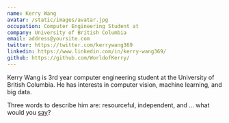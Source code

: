 ```yaml
---
name: Kerry Wang
avatar: /static/images/avatar.jpg
occupation: Computer Engineering Student at
company: University of British Columbia
email: address@yoursite.com
twitter: https://twitter.com/kerrywang369
linkedin: https://www.linkedin.com/in/kerry-wang369/
github: https://github.com/WorldofKerry/
---
```


Kerry Wang is 3rd year computer engineering student at the University of British Columbia. He has interests in computer vision, machine learning, and big data.

Three words to describe him are: resourceful, independent, and ... what would you <a href="https://mainserver.worldofkerry.repl.co/upload/website" target="_blank">say</a>?
